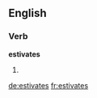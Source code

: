 ==English==

===Verb===
'''estivates'''

# {{third-person singular of|estivate}}

[[de:estivates]]
[[fr:estivates]]